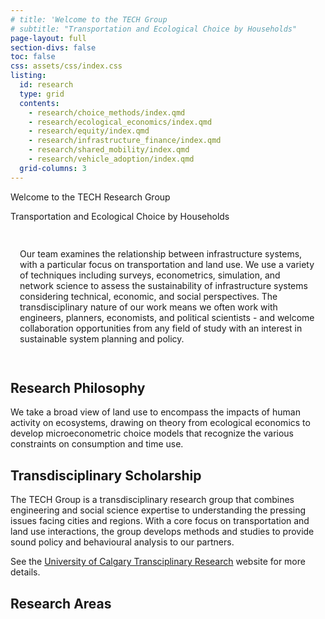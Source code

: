 ```yaml
---
# title: 'Welcome to the TECH Group
# subtitle: "Transportation and Ecological Choice by Households"
page-layout: full
section-divs: false
toc: false
css: assets/css/index.css
listing:
  id: research
  type: grid
  contents:
    - research/choice_methods/index.qmd
    - research/ecological_economics/index.qmd
    - research/equity/index.qmd
    - research/infrastructure_finance/index.qmd
    - research/shared_mobility/index.qmd
    - research/vehicle_adoption/index.qmd
  grid-columns: 3
---
```

<div class="gradient-text">

<div class="welcome-headline">
Welcome to the TECH Research Group<br>
</div>
<div class="welcome-subheadline">
Transportation and Ecological Choice by Households
</div>
</div>

::::{.cmm-background}
::: {.content-container}
::: {.welcome }


::: grid
::: {.g-col-12 .g-col-lg-4 .welcome-text .sand-background style="padding: 15px;"}

Our team examines the relationship between infrastructure systems, with a particular focus on transportation and land use. We use a variety of techniques including surveys, econometrics, simulation, and network science to assess the sustainability of infrastructure systems considering technical, economic, and social perspectives. The transdisciplinary nature of our work means we often work with engineers, planners, economists, and political scientists - and welcome collaboration opportunities from any field of study with an interest in sustainable system planning and policy.

:::

:::

:::
:::
::::

## Research Philosophy
We take a broad view of land use to encompass the impacts of human activity on ecosystems, drawing on theory from ecological economics to develop microeconometric choice models that recognize the various constraints on consumption and time use.

## Transdisciplinary Scholarship
The TECH Group is a transdisciplinary research group that combines engineering and social science expertise to understanding the pressing issues facing cities and regions. With a core focus on transportation and land use interactions, the group develops methods and studies to provide sound policy and behavioural analysis to our partners.

See the [University of Calgary Transciplinary Research](https://transdisciplinary.ucalgary.ca/) website for more details.

## Research Areas